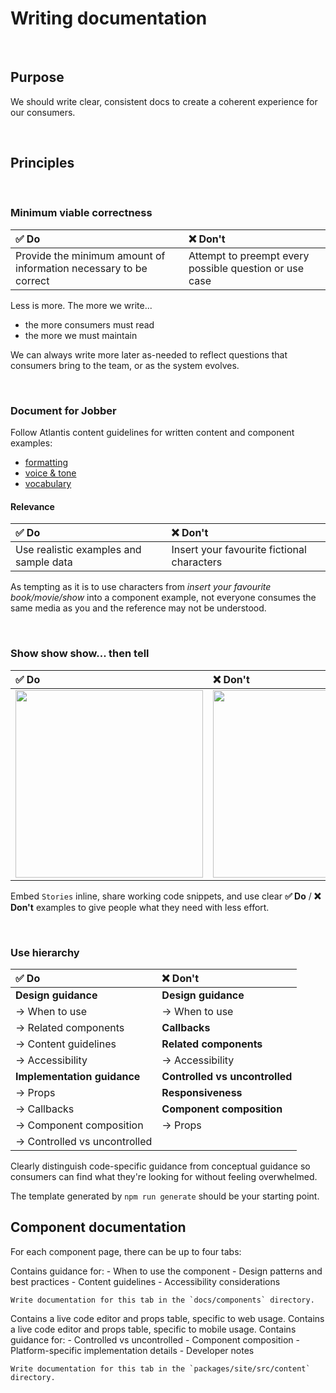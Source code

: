 
# Writing documentation

<br />

## Purpose

We should write clear, consistent docs to create a coherent experience for our
consumers.

<br />

## Principles

<br />

### Minimum viable correctness

| **✅ Do**                                                         | **❌ Don't**                                           |
| :---------------------------------------------------------------- | :----------------------------------------------------- |
| Provide the minimum amount of information necessary to be correct | Attempt to preempt every possible question or use case |

Less is more. The more we write...

- the more consumers must read
- the more we must maintain

We can always write more later as-needed to reflect questions that consumers
bring to the team, or as the system evolves.

<br />

### Document for Jobber

Follow Atlantis content guidelines for written content and component examples:

- [formatting](/content/formatting)
- [voice & tone](/content/voice-and-tone)
- [vocabulary](/content/product-vocabulary)

#### Relevance

| **✅ Do**                              | **❌ Don't**                               |
| :------------------------------------- | :----------------------------------------- |
| Use realistic examples and sample data | Insert your favourite fictional characters |

As tempting as it is to use characters from _insert your favourite
book/movie/show_ into a component example, not everyone consumes the same media
as you and the reference may not be understood.

<br />

### Show show show... then tell

| **✅ Do**                          | **❌ Don't**                         |
| :--------------------------------- | :----------------------------------- |
| <img src={showDo} width="300px" /> | <img src={showDont} width="300px" /> |

Embed `Stories` inline, share working code snippets, and use clear **✅ Do** /
**❌ Don't** examples to give people what they need with less effort.

<br />

### Use hierarchy

| **✅ Do**                     | **❌ Don't**                   |
| :---------------------------- | :----------------------------- |
| **Design guidance**           | **Design guidance**            |
| -> When to use                | -> When to use                 |
| -> Related components         | **Callbacks**                  |
| -> Content guidelines         | **Related components**         |
| -> Accessibility              | -> Accessibility               |
| **Implementation guidance**   | **Controlled vs uncontrolled** |
| -> Props                      | **Responsiveness**             |
| -> Callbacks                  | **Component composition**      |
| -> Component composition      | -> Props                       |
| -> Controlled vs uncontrolled |                                |

Clearly distinguish code-specific guidance from conceptual guidance so consumers
can find what they're looking for without feeling overwhelmed.

The template generated by `npm run generate` should be your starting point.

## Component documentation

For each component page, there can be up to four tabs:

<Tabs>
  <Tab label="Design">
    Contains guidance for:
    - When to use the component
    - Design patterns and best practices
    - Content guidelines
    - Accessibility considerations

    Write documentation for this tab in the `docs/components` directory.

  </Tab>

<Tab label="Web">
  Contains a live code editor and props table, specific to web usage.
</Tab>

<Tab label="Mobile">
  Contains a live code editor and props table, specific to mobile usage.
</Tab>

  <Tab label="Implement">
    Contains guidance for:
    - Controlled vs uncontrolled
    - Component composition
    - Platform-specific implementation details
    - Developer notes

    Write documentation for this tab in the `packages/site/src/content` directory.

  </Tab>
</Tabs>
